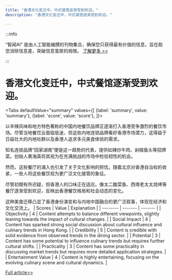 ```yaml
---
title: "香港文化变迁中，中式餐馆逐渐受到欢迎。"
description: "香港文化变迁中，中式餐馆逐渐受到欢迎。"

---
```



:::info

“智闻AI“ 是由人工智能编撰的刊物集合，确保您只获得最有价值的信息，旨在助您消除信息差，突破信息茧房的局限。  [了解更多 >>](/)

:::

# 香港文化变迁中，中式餐馆逐渐受到欢迎。


<Tabs
	defaultValue="summary"
	values={[
	{label: 'summary', value: 'summary'},
	{label: 'score', value: 'score'},
]}>
<TabItem value="summary">


以辛辣风味和地方特色著称的中国内地餐饮品牌正逐渐打入香港竞争激烈的餐饮市场。尽管当地餐饮业面临低迷，但这些内地连锁品牌看好香港市场潜力，这得益于日益壮大的内地社群以及香港人追求多元美食体验的需求。

知名连锁品牌“回家湖南”便是这一趋势的代表，提供如辣炒牛肉、剁椒鱼头等招牌菜。创始人黄海英将其视为在充满挑战的市场中检验韧性的机会。

然而，这些餐厅的涌入也引发了关于文化影响的担忧。随着北京对香港自治权的收紧，一些人将这些餐饮视为更广泛文化接管的象征。

尽管初期有所迟疑，但香港人的口味正在适应。像太二酸菜鱼、西塔老太太烧烤等餐厅逐渐受到欢迎，反映出香港餐饮格局和社会动态的变化。

这种美食迁移凸显了香港身份演变和与内地中国融合的更广泛叙事，体现在经济和文化交流上。
</TabItem>
<TabItem value="score">
	| Scores     | Value   | Explanation |
	| -------- | ------- | ------- |
	| Objectivity  | 4    | Content attempts to balance different viewpoints, slightly leaning towards the impact of cultural changes.    |
	| Social Impact | 4     | Content has sparked strong social discussion about cultural influence and culinary trends in Hong Kong.    |
	| Credibility    | 5    | Content is credible with solid evidence from observed trends in the dining sector.    |
	| Potential    | 3    | Content has some potential to influence culinary trends but requires further cultural shifts.    |
	| Practicality    | 3    | Content has some practicality in discussing market trends but requires more detailed application strategies.    |
	| Entertainment Value    | 4    | Content is highly entertaining, focusing on the evolving culinary scene and cultural dynamics.    |
</TabItem>
</Tabs>

[Full article>>](https://www.nytimes.com/2024/06/20/business/hong-kong-china-restaurants.html)
